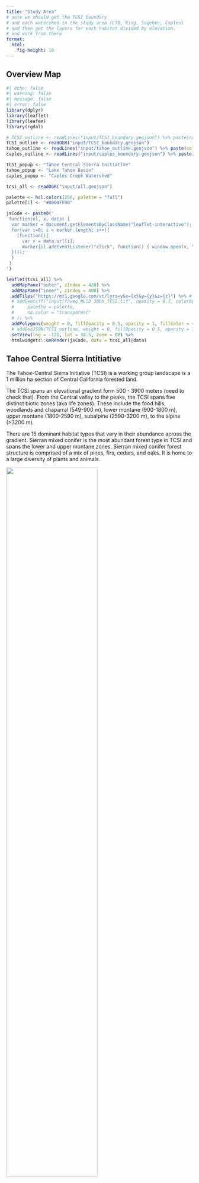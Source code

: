 ```yaml
---
title: "Study Area"
# note we should get the TCSI boundary
# and each watershed in the study area (LTB, King, Sagehen, Caples)
# and then get the layers for each habitat divided by elevation.
# and work from there
format:
  html: 
    fig-height: 10
---
```


<style>
  .cell-output {
    display: none;
  };
</style>


## Overview Map
```r
#| echo: false
#| warning: false
#| message: false
#| error: false
library(dplyr)
library(leaflet)
library(leafem)
library(rgdal)

# TCSI_outline <- readLines("input/TCSI_boundary.geojson") %>% paste(collapse = "\n")
TCSI_outline <- readOGR("input/TCSI_boundary.geojson")
tahoe_outline <- readLines("input/tahoe_outline.geojson") %>% paste(collapse = "\n")
caples_outline <- readLines("input/caples_boundary.geojson") %>% paste(collapse = "\n")

TCSI_popup <- "Tahoe Central Sierra Initiative"
tahoe_popup <- "Lake Tahoe Basin"
caples_popup <- "Caples Creek Watershed"

tcsi_all <- readOGR("input/all.geojson")

palette <- hcl.colors(256, palette = "fall")
palette[1] <- "#0000FF00"

jsCode <- paste0('
 function(el, x, data) {
  var marker = document.getElementsByClassName("leaflet-interactive");
  for(var i=0; i < marker.length; i++){
    (function(){
      var v = data.url[i];
      marker[i].addEventListener("click", function() { window.open(v, "_self");}, false);
  }()); 
  }
 }
')

leaflet(tcsi_all) %>%
  addMapPane("outer", zIndex = 420) %>%
  addMapPane("inner", zIndex = 400) %>%
  addTiles("https://mt1.google.com/vt/lyrs=y&x={x}&y={y}&z={z}") %>% # Add default OpenStreetMap map tiles
  # addGeotiff("input/f3veg_NLCD_300m_TCSI.tif", opacity = 0.7, colorOptions = colorOptions(
  #     palette = palette,
  #     na.color = "transparent"
  # )) %>%
  addPolygons(weight = 0, fillOpacity = 0.5, opacity = 1, fillColor = ~color, label = ~name, labelOptions = labelOptions(textsize = "1.25em"), options = pathOptions(pane = ~pane)) %>%
  # addGeoJSON(TCSI_outline, weight = 0, fillOpacity = 0.5, opacity = 1, fillColor = "green", label = TCSI_popup) %>%
  setView(lng = -121, lat = 38.5, zoom = 08) %>%
  htmlwidgets::onRender(jsCode, data = tcsi_all@data)
```



## Tahoe Central Sierra Intitiative 

The Tahoe-Central Sierra Initiative (TCSI) is a working group landscape is a 1 million ha section of Central California forested land.

The TCSI spans an elevational gradient form 500 - 3900 meters (need to check that). From the Central valley to the peaks, the TCSI spans five distinct biotic zones (aka life zones). These include the food hills, woodlands and chaparral (549-900 m), lower montane (900-1800 m), upper montane (1800-2590 m), subalpine (2590-3200 m), to the alpine (>3200 m).

There are 15 dominant habitat types that vary in their abundance across the gradient. Sierran mixed conifer is the most abundant forest type in TCSI and spans the lower and upper montane zones. Sierran mixed conifer forest structure is comprised of a mix of pines, firs, cedars, and oaks. It is home to a large diversity of plants and animals.

![](images/habitat_elevations.png){fig-align="center" width=70%}

## Lake Tahoe Basin

The Lake Tahoe basin is one of our focal watersheds. Lake Tahoe basin is located between two biogeographic provinces, the Great Basin and the Sierra Nevada, and supports high biodiversity Here there are over 1,200 species of plants and animals (LTWA). The basin also has a steep elevational gradient which means that it includes  Eight different habitat types are common within the Lake Tahoe basin and includes lower montane, upper montane, subalpine and alpine habitats. their is quite a bit of overlap in the species which occur in those habitats. 

![Here are the 8 major habitat types that occur in the Lake Tahoe basin (A), they range in seral stage (age, B), cover class (C) and their elevational distribution (D, where the the grey line indicates the low elevation point of the basin, 1900 m). 
](images/tahoe_map.png){fig-align="center" width=45%}

## Caples Creek Watershed
